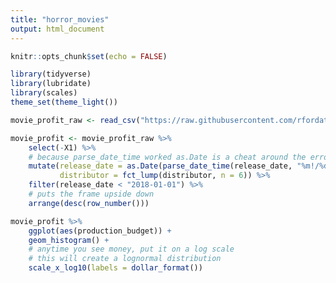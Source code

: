 ```yaml
---
title: "horror_movies"
output: html_document
---
```


```r
knitr::opts_chunk$set(echo = FALSE)
```

```r
library(tidyverse)
library(lubridate)
library(scales)
theme_set(theme_light())
```

```r
movie_profit_raw <- read_csv("https://raw.githubusercontent.com/rfordatascience/tidytuesday/master/data/2018/2018-10-23/movie_profit.csv")
```

```r
movie_profit <- movie_profit_raw %>% 
    select(-X1) %>% 
    # because parse_date_time worked as.Date is a cheat around the error from parse_date
    mutate(release_date = as.Date(parse_date_time(release_date, "%m!/%d/%Y")),
           distributor = fct_lump(distributor, n = 6)) %>% 
    filter(release_date < "2018-01-01") %>% 
    # puts the frame upside down
    arrange(desc(row_number())) 
```

```r
movie_profit %>% 
    ggplot(aes(production_budget)) +
    geom_histogram() +
    # anytime you see money, put it on a log scale
    # this will create a lognormal distribution 
    scale_x_log10(labels = dollar_format())
```

